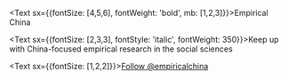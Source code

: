 
<Text sx={{fontSize: [4,5,6], fontWeight: 'bold', mb: [1,2,3]}}>Empirical China</Text>

<Text sx={{fontSize: [2,3,3], fontStyle: 
'italic', fontWeight: 350}}>Keep up with China-focused empirical research in the social sciences</Text>

<Text sx={{fontSize: [1,2,2]}}><a href="https://twitter.com/empiricalchina">Follow @empiricalchina</a></Text>